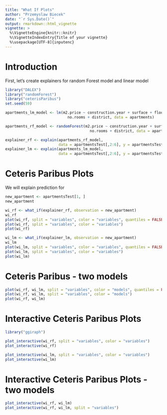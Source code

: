 ```yaml
---
title: "What If Plots"
author: "Przemyslaw Biecek"
date: "`r Sys.Date()`"
output: rmarkdown::html_vignette
vignette: >
  %\VignetteEngine{knitr::knitr}
  %\VignetteIndexEntry{Title of your vignette}
  %\usepackage[UTF-8]{inputenc}
---
```


# Introduction

First, let's create explainers for random Forest model and linear model

```r
library("DALEX")
library("randomForest")
library("ceterisParibus")
set.seed(59)

apartments_lm_model <- lm(m2.price ~ construction.year + surface + floor + 
                            no.rooms + district, data = apartments)

apartments_rf_model <- randomForest(m2.price ~ construction.year + surface + floor + 
                                      no.rooms + district, data = apartments)

explainer_rf <- explain(apartments_rf_model, 
                        data = apartmentsTest[,2:6], y = apartmentsTest$m2.price)
explainer_lm <- explain(apartments_lm_model, 
                        data = apartmentsTest[,2:6], y = apartmentsTest$m2.price)
```

# Ceteris Paribus Plots

We will explain prediction for

```r
new_apartment <- apartmentsTest[1, ]
new_apartment

wi_rf <- what_if(explainer_rf, observation = new_apartment)
wi_rf
plot(wi_rf, split = "variables", color = "variables", quantiles = FALSE)
plot(wi_rf, split = "variables", color = "variables")
plot(wi_rf)

wi_lm <- what_if(explainer_lm, observation = new_apartment)
wi_lm
plot(wi_lm, split = "variables", color = "variables", quantiles = FALSE)
plot(wi_lm, split = "variables", color = "variables")
plot(wi_lm)

```

# Ceteris Paribus - two models

```r
plot(wi_rf, wi_lm, split = "variables", color = "models", quantiles = FALSE)
plot(wi_rf, wi_lm, split = "variables", color = "models")
plot(wi_rf, wi_lm)
```


# Interactive Ceteris Paribus Plots 

```r
library("ggiraph")

plot_interactive(wi_rf, split = "variables", color = "variables")
plot_interactive(wi_rf)

plot_interactive(wi_lm, split = "variables", color = "variables")
plot_interactive(wi_lm)
```

# Interactive Ceteris Paribus Plots - two models

```r
plot_interactive(wi_rf, wi_lm)
plot_interactive(wi_rf, wi_lm, split = "variables")
```

